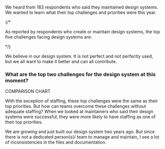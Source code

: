 
<ScreenBlock>
<div id="section-4">
  <SectionHeader number={4} title="Maintainers’ Challenges">
    <p>We heard from 183 respondents who said they maintained design systems. We wanted to learn what their top challenges and priorities were this year.</p>
  </SectionHeader>
  
  <Grid>
    <GridCell span={6} spanSM={6} spanMD={8} spanLG={12}>
      <ComarisonChart />
      <ComarisonTable />
    </GridCell>
  </Grid>
  
  {/* <Grid className="util-margin-top-1xl" gap="lg" gapColLG="none">
    <GridCell span={6} spanMD={2} rowSpanMD={3} spanLG={3}>
      <p className="cmp-type-body-default util-margin-top-none">As reported by respondents who create or maintain design systems, the top five challenges facing design systems are:</p>
    </GridCell>
    <GridCell span={6} spanSM={3} startMD={4} startMD={3} startLG={5}>
      <Number title="Overcoming technical / creative&nbsp;debt" number={1} />
    </GridCell>
    <GridCell span={6} spanSM={3} startSM={4} startMD={6} startLG={9}>
      <Number title="Parity between design and code" number={2} />
    </GridCell>
    <GridCell span={6} spanSM={3} startMD={3} startLG={5}>
      <Number title="Adoption" number={3} />
    </GridCell>
    <GridCell span={6} spanSM={3} startSM={4} startMD={6} startLG={9}>
      <Number title="Staffing" number={4} />
    </GridCell>
    <GridCell span={6} spanSM={3} startMD={3} startLG={5}>
      <Number title="Expanding the design system" number={5} />
    </GridCell>
  </Grid> */}
  
  <Quote source="Design System Maintainer">We believe in our design system. It is not perfect and not perfectly used, but we all want to make it better and can all contribute.</Quote>

  <Grid>
    <GridCell spanMD={7} spanLG={9}>
      <h3>What are the top two challenges for the design system at this moment?</h3>
    </GridCell>
  </Grid>

  <p>COMPARISON CHART</p>

  <Grid>
    <GridCell spanMD={7} spanLG={9}>
      <p className="cmp-type-heading-3">With the exception of staffing, these top challenges were the same as their top priorities. But how can teams overcome these challenges without adequate staffing? When we looked at maintainers who said their design systems were successful, they were more likely to have staffing as one of their top priorities.</p>
    </GridCell>
  </Grid>

  <RelatedReading
    title="Why Your Design System Needs a Documentation Site"
    description="Adoption has been a top challenge for many design systems over the past five years. If your team is struggling with adoption, one way to address it is to make your documentation more user-friendly."
    image="https://sparkbox.com/uploads/featured_images/c-meade_22-05.png"
    href="https://sparkbox.com/foundry/how_a_documentation_site_can_increase_your_design_system_subscribers"
  />
  
  <Quote source="Design System Maintainer">We are growing and just built our design system two years ago. But since there is not a dedicated person(s)/ team to manage and maintain, I see a lot of inconsistencies in the files and documentation.</Quote>
  
  <RelatedReading
    title="A New Design System to Meet Changing Needs"
    description="Many teams face staffing struggles to support an entire organization’s design system. Learn how Sparkbox worked with a client recently to plan for this."
    image="https://sparkbox.com/uploads/featured_images/case-study_t-barney_22-03.png"
    href="https://sparkbox.com/foundry/design_system_action_plan_case_study_building_a_design_system_foundation"
  />
  
</div>
</ScreenBlock>
